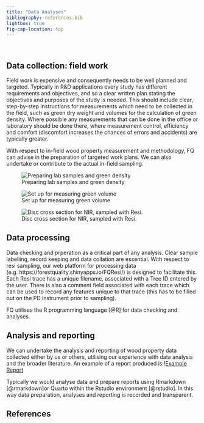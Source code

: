 ```yaml
---
title: "Data Analyses"
bibliography: references.bib
lightbox: true
fig-cap-location: top
---
```


<br>

## Data collection: field work

Field work is expensive and consequently needs to be well planned and targeted. Typically in R&D applications every study has different requirements and objectives, and so a clear written plan stating the objectives and purposes of the study is needed. This should include clear, step-by-step instructions for measurements which need to be collected in the field, such as green dry weight and volumes for the calculation of green density. Where possible any measurements that can be done in the office or laboratory should be done there, where measurement control, efficiency and comfort (discomfort increases the chances of errors and accidents) are typically greater.

With respect to in-field wood property measurement and methodology, FQ can advise in the preparation of targeted work plans. We can also undertake or contribute to the actual in-field sampling.

::: {layout-ncol="3"}
![Preparing lab samples and green density](./images/Dropsaw.png)

![Set up for measuring green volume](./images/Disc%20in%20jug.jpg)

![Disc cross section for NIR, sampled with Resi.](./images/RadialStripWithResiTrace.png)
:::

## Data processing

Data checking and prperation as a critical part of any analysis. Clear sample labelling, record keeping and data collation are essential. With respect to resi sampling, our web platform for processing data (e.g. https://forestquality.shinyapps.io/FQResi/) is designed to facilitate this. Each Resi trace has a unique filename, associated with a Tree ID entered by the user. There is also a comment field associated with each trace which can be used to record any features unique to that trace (this has to be filled out on the PD instrument prior to sampling).

FQ utilises the R programming language [@R] for data checking and analyses.

## Analysis and reporting

We can undertake the analysis and reporting of wood property data collected either by us or others, utilising our experience with data analysis and the broader literature. An example of a report produced is:\![Example Report](ThreeResi_SilviScanAnalysis-radiata.pdf)

Typically we would analyse data and prepare reports using Rmarkdown [@rmarkdown]or Quarto within the Rstudio environment [@rstudio]. In this way data preparation, analyses and reporting is recorded and transparent.

## References
